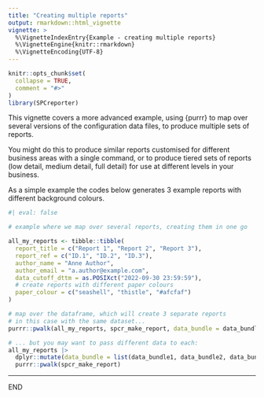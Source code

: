 ```yaml
---
title: "Creating multiple reports"
output: rmarkdown::html_vignette
vignette: >
  %\VignetteIndexEntry{Example - creating multiple reports}
  %\VignetteEngine{knitr::rmarkdown}
  %\VignetteEncoding{UTF-8}
---
```


```r
knitr::opts_chunk$set(
  collapse = TRUE,
  comment = "#>"
)
library(SPCreporter)
```

This vignette covers a more advanced example, using {purrr} to map over several versions of the configuration data files, to produce multiple sets of reports.  

You might do this to produce similar reports customised for different business areas with a single command, or to produce tiered sets of reports (low detail, medium detail, full detail) for use at different levels in your business.  

As a simple example the codes below generates 3 example reports with different background colours.  

```r
#| eval: false

# example where we map over several reports, creating them in one go

all_my_reports <- tibble::tibble(
  report_title = c("Report 1", "Report 2", "Report 3"),
  report_ref = c("ID.1", "ID.2", "ID.3"),
  author_name = "Anne Author",
  author_email = "a.author@example.com",
  data_cutoff_dttm = as.POSIXct("2022-09-30 23:59:59"),
  # create reports with different paper colours
  paper_colour = c("seashell", "thistle", "#afcfaf")
)

# map over the dataframe, which will create 3 separate reports
# in this case with the same dataset...
purrr::pwalk(all_my_reports, spcr_make_report, data_bundle = data_bundle)

# ... but you may want to pass different data to each:
all_my_reports |>
  dplyr::mutate(data_bundle = list(data_bundle1, data_bundle2, data_bundle3)) |>
  purrr::pwalk(spcr_make_report)

```

---
END
